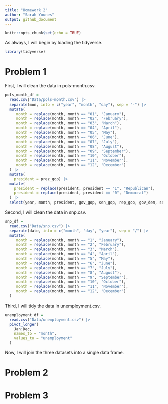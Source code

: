 ```yaml
---
title: "Homework 2"
author: "Sarah Younes"
output: github_document
---
```


```r
knitr::opts_chunk$set(echo = TRUE)
```

As always, I will begin by loading the tidyverse.

```r
library(tidyverse)
```

# Problem 1

First, I will clean the data in pols-month.csv.

```r
pols_month_df =
  read.csv("Data/pols-month.csv") |>
  separate(mon, into = c("year", "month", "day"), sep = "-") |>
  mutate(
     month = replace(month, month == "01", "January"),
     month = replace(month, month == "02", "February"),
     month = replace(month, month == "03", "March"),
     month = replace(month, month == "04", "April"),
     month = replace(month, month == "05", "May"),
     month = replace(month, month == "06", "June"),
     month = replace(month, month == "07", "July"),
     month = replace(month, month == "08", "August"),
     month = replace(month, month == "09", "September"),
     month = replace(month, month == "10", "October"),
     month = replace(month, month == "11", "November"),
     month = replace(month, month == "12", "December")
  ) |>
  mutate(
    president = prez_gop) |>
  mutate(
    president = replace(president, president == "1", "Republican"),
    president = replace(president, president == "0", "Democrat")
  ) |>
  select(year, month, president, gov_gop, sen_gop, rep_gop, gov_dem, sen_dem, rep_dem)
```
    
Second, I will clean the data in snp.csv.

```r
snp_df =
  read.csv("Data/snp.csv") |>
  separate(date, into = c("month", "day", "year"), sep = "/") |>
  mutate(
     month = replace(month, month == "1", "January"),
     month = replace(month, month == "2", "February"),
     month = replace(month, month == "3", "March"),
     month = replace(month, month == "4", "April"),
     month = replace(month, month == "5", "May"),
     month = replace(month, month == "6", "June"),
     month = replace(month, month == "7", "July"),
     month = replace(month, month == "8", "August"),
     month = replace(month, month == "9", "September"),
     month = replace(month, month == "10", "October"),
     month = replace(month, month == "11", "November"),
     month = replace(month, month == "12", "December")
  )
```
    
Third, I will tidy the data in unemployment.csv.

```r
unemployment_df =
  read.csv("Data/unemployment.csv") |>
  pivot_longer(
    Jan:Dec,
    names_to = "month",
    values_to = "unemployment"
  )
```

Now, I will join the three datasets into a single data frame.

# Problem 2

# Problem 3